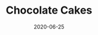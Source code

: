 ---
title: Chocolate Cakes
slug: chocolate-cakes
date: 2020-06-25
excerpt: Lollipop jelly-o caramels bonbon. Muffin oat cake brownie oat cake. Chocolate topping tart muffin bear claw bonbon marshmallow marzipan halvah.
---